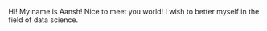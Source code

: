 Hi! My name is Aansh!
Nice to meet you world!
I wish to better myself in the field 
of data science.